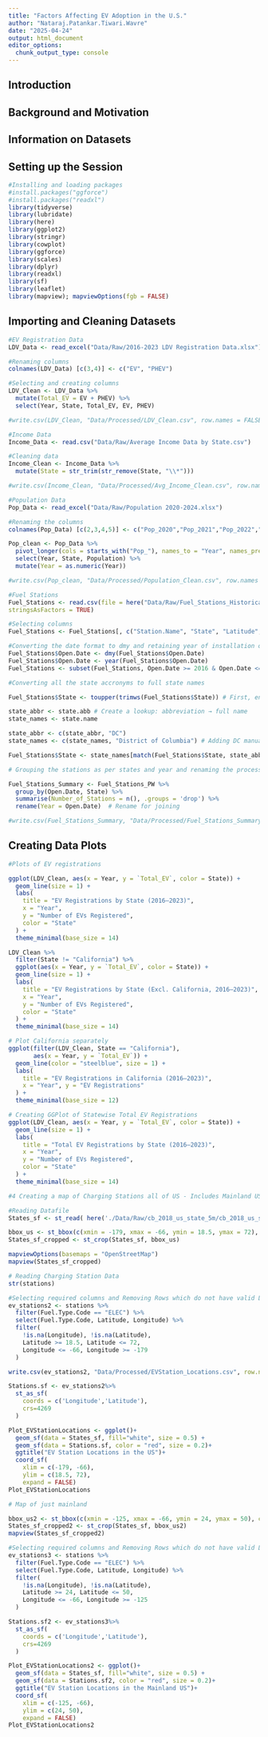 ```yaml
---
title: "Factors Affecting EV Adoption in the U.S."
author: "Nataraj.Patankar.Tiwari.Wavre"
date: "2025-04-24"
output: html_document
editor_options: 
  chunk_output_type: console
---
```


## Introduction


## Background and Motivation 


## Information on Datasets


## Setting up the Session
```r
#Installing and loading packages
#install.packages("ggforce")
#install.packages("readxl")
library(tidyverse)
library(lubridate)
library(here)
library(ggplot2)
library(stringr)
library(cowplot)
library(ggforce)
library(scales)
library(dplyr)
library(readxl)
library(sf)
library(leaflet)
library(mapview); mapviewOptions(fgb = FALSE)
```

## Importing and Cleaning Datasets

```r
#EV Registration Data
LDV_Data <- read_excel("Data/Raw/2016-2023 LDV Registration Data.xlsx")

#Renaming columns 
colnames(LDV_Data) [c(3,4)] <- c("EV", "PHEV")

#Selecting and creating columns
LDV_Clean <- LDV_Data %>%
  mutate(Total_EV = EV + PHEV) %>%
  select(Year, State, Total_EV, EV, PHEV)

#write.csv(LDV_Clean, "Data/Processed/LDV_Clean.csv", row.names = FALSE)

#Income Data
Income_Data <- read.csv("Data/Raw/Average Income Data by State.csv")

#Cleaning data
Income_Clean <- Income_Data %>%
  mutate(State = str_trim(str_remove(State, "\\*")))

#write.csv(Income_Clean, "Data/Processed/Avg_Income_Clean.csv", row.names = FALSE)

#Population Data
Pop_Data <- read_excel("Data/Raw/Population 2020-2024.xlsx")

#Renaming the columns
colnames(Pop_Data) [c(2,3,4,5)] <- c("Pop_2020","Pop_2021","Pop_2022","Pop_2023")

Pop_clean <- Pop_Data %>%
  pivot_longer(cols = starts_with("Pop_"), names_to = "Year", names_prefix = "Pop_", values_to = "Population") %>%
  select(Year, State, Population) %>%
  mutate(Year = as.numeric(Year))

#write.csv(Pop_clean, "Data/Processed/Population_Clean.csv", row.names = FALSE)

#Fuel Stations 
Fuel_Stations <- read.csv(file = here("Data/Raw/Fuel_Stations_Historical_Data.csv"),
stringsAsFactors = TRUE)

#Selecting columns
Fuel_Stations <- Fuel_Stations[, c("Station.Name", "State", "Latitude", "Longitude", "Open.Date")]

#Converting the date format to dmy and retaining year of installation of the station
Fuel_Stations$Open.Date <- dmy(Fuel_Stations$Open.Date)
Fuel_Stations$Open.Date <- year(Fuel_Stations$Open.Date)
Fuel_Stations <- subset(Fuel_Stations, Open.Date >= 2016 & Open.Date <= 2023)

#Converting all the state accronyms to full state names 

Fuel_Stations$State <- toupper(trimws(Fuel_Stations$State)) # First, ensure everything is uppercase and trimmed

state_abbr <- state.abb # Create a lookup: abbreviation → full name
state_names <- state.name 

state_abbr <- c(state_abbr, "DC")
state_names <- c(state_names, "District of Columbia") # Adding DC manually

Fuel_Stations$State <- state_names[match(Fuel_Stations$State, state_abbr)] # Mapping the abbreviations to full names

# Grouping the stations as per states and year and renaming the processed file

Fuel_Stations_Summary <- Fuel_Stations_PW %>%
  group_by(Open.Date, State) %>%
  summarise(Number_of_Stations = n(), .groups = 'drop') %>%
  rename(Year = Open.Date)  # Rename for joining

#write.csv(Fuel_Stations_Summary, "Data/Processed/Fuel_Stations_Summary.csv", row.names = FALSE)


```

## Creating Data Plots

```r
#Plots of EV registrations

ggplot(LDV_Clean, aes(x = Year, y = `Total_EV`, color = State)) +
  geom_line(size = 1) +
  labs(
    title = "EV Registrations by State (2016–2023)",
    x = "Year",
    y = "Number of EVs Registered",
    color = "State"
  ) +
  theme_minimal(base_size = 14)

LDV_Clean %>%
  filter(State != "California") %>%
  ggplot(aes(x = Year, y = `Total_EV`, color = State)) +
  geom_line(size = 1) +
  labs(
    title = "EV Registrations by State (Excl. California, 2016–2023)",
    x = "Year",
    y = "Number of EVs Registered",
    color = "State"
  ) +
  theme_minimal(base_size = 14)

# Plot California separately 
ggplot(filter(LDV_Clean, State == "California"), 
       aes(x = Year, y = `Total_EV`)) +
  geom_line(color = "steelblue", size = 1) +
  labs(
    title = "EV Registrations in California (2016–2023)",
    x = "Year", y = "EV Registrations"
  ) +
  theme_minimal(base_size = 12)

```


```r
# Creating GGPlot of Statewise Total EV Registrations
ggplot(LDV_Clean, aes(x = Year, y = `Total_EV`, color = State)) +
  geom_line(size = 1) +
  labs(
    title = "Total EV Registrations by State (2016–2023)",
    x = "Year",
    y = "Number of EVs Registered",
    color = "State"
  ) +
  theme_minimal(base_size = 14)

```

```r
#4 Creating a map of Charging Stations all of US - Includes Mainland USA, Alaska and Hawaii

#Reading Datafile
States_sf <- st_read( here('./Data/Raw/cb_2018_us_state_5m/cb_2018_us_state_5m.shp'))

bbox_us <- st_bbox(c(xmin = -179, xmax = -66, ymin = 18.5, ymax = 72), crs = st_crs(States_sf))
States_sf_cropped <- st_crop(States_sf, bbox_us)

mapviewOptions(basemaps = "OpenStreetMap")
mapview(States_sf_cropped)

# Reading Charging Station Data
str(stations)

#Selecting required columns and Removing Rows which do not have valid Latitude and Logitude data
ev_stations2 <- stations %>%
  filter(Fuel.Type.Code == "ELEC") %>%
  select(Fuel.Type.Code, Latitude, Longitude) %>%
  filter(
    !is.na(Longitude), !is.na(Latitude),
    Latitude >= 18.5, Latitude <= 72,
    Longitude <= -66, Longitude >= -179
  )

write.csv(ev_stations2, "Data/Processed/EVStation_Locations.csv", row.names = FALSE)

Stations.sf <- ev_stations2%>%
  st_as_sf(
    coords = c('Longitude','Latitude'),
    crs=4269
  )

Plot_EVStationLocations <- ggplot()+
  geom_sf(data = States_sf, fill="white", size = 0.5) +
  geom_sf(data = Stations.sf, color = "red", size = 0.2)+
  ggtitle("EV Station Locations in the US")+
  coord_sf(
    xlim = c(-179, -66), 
    ylim = c(18.5, 72),    
    expand = FALSE)
Plot_EVStationLocations
```


```r
# Map of just mainland

bbox_us2 <- st_bbox(c(xmin = -125, xmax = -66, ymin = 24, ymax = 50), crs = st_crs(States_sf))
States_sf_cropped2 <- st_crop(States_sf, bbox_us2)
mapview(States_sf_cropped2)

#Selecting required columns and Removing Rows which do not have valid Latitude and Logitude data
ev_stations3 <- stations %>%
  filter(Fuel.Type.Code == "ELEC") %>%
  select(Fuel.Type.Code, Latitude, Longitude) %>%
  filter(
    !is.na(Longitude), !is.na(Latitude),
    Latitude >= 24, Latitude <= 50,
    Longitude <= -66, Longitude >= -125
  )

Stations.sf2 <- ev_stations3%>%
  st_as_sf(
    coords = c('Longitude','Latitude'),
    crs=4269
  )

Plot_EVStationLocations2 <- ggplot()+
  geom_sf(data = States_sf, fill="white", size = 0.5) +
  geom_sf(data = Stations.sf2, color = "red", size = 0.2)+
  ggtitle("EV Station Locations in the Mainland US")+
  coord_sf(
    xlim = c(-125, -66), 
    ylim = c(24, 50),    
    expand = FALSE)
Plot_EVStationLocations2
```

